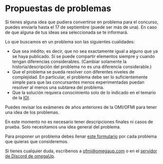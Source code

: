 # Propuestas de problemas

Si tienes alguna idea que pudiera convertirse en problema para el concurso, puedes enviarla hasta el 17 de septiembre (puede ser más de una). En caso de que alguna de tus ideas sea seleccionada se te informará.

Lo que buscamos en un problema son las siguientes cualidades:

- Que sea inédito; es decir, que no sea exactamente igual a alguno que ya se haya publicado. Sí se puede compartir elementos siempre y cuando tengan diferencias considerables. (Cambiar solamente la historia/descripción del problema no es una diferencia considerable.)
- Que el problema se pueda resolver con diferentes niveles de complejidad. En particular, el problema debe ser lo suficientemente simple para que las concursantes menos experimentadas puedan resolver al menos una subtarea del problema.
- Que la solución requiera conocimiento solo de lo indicado en el temario de la [IOI](https://ioinformatics.org/page/syllabus/12).

Puedes revisar los exámenes de años anteriores de la OMI/OFMI para tener una idea de los problemas.

En este momento no es necesario tener descripciones finales ni casos de prueba. Solo necesitamos una idea general del problema.

Para proponer un problema debes llenar [este formulario](https://forms.gle/kdmAZgEAHJsZXv6W7) por cada problema que quieras que consideremos.

Si tienes cualquier duda, escríbenos a [ofmi@omegaup.com](mailto:ofmi@omegaup.com) o en el [servidor de Discord de omegaUp](https://discord.gg/gn6GTb4rfG).
